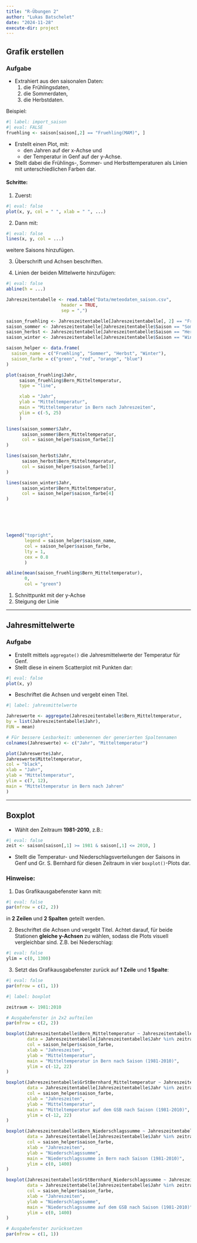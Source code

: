 ```yaml
---
title: "R-Übungen 2"
author: "Lukas Batschelet"
date: "2024-11-28"
execute-dir: project
---
```


## Grafik erstellen

### Aufgabe

- Extrahiert aus den saisonalen Daten:
    1. die Frühlingsdaten,
    2. die Sommerdaten,
    3. die Herbstdaten.

Beispiel:
```r
#| label: import_saison
#| eval: FALSE
fruehling <- saison[saison[,2] == "Fruehling(MAM)", ]
```

- Erstellt einen Plot, mit:
    - den Jahren auf der x-Achse und
    - der Temperatur in Genf auf der y-Achse.
- Stellt dabei die Frühlings-, Sommer- und Herbsttemperaturen als Linien mit unterschiedlichen Farben dar.



#### Schritte:

1. Zuerst:

```r
#| eval: false
plot(x, y, col = " ", xlab = " ", ...)
```

2. Dann mit:

```r
#| eval: false
lines(x, y, col = ...)
```
weitere Saisons hinzufügen.

3. Überschrift und Achsen beschriften.

4. Linien der beiden Mittelwerte hinzufügen:

```r
#| eval: false
abline(h = ...)
```

:::{.callout-tip title="Lösung" collapse="true"}

```r
Jahreszeitentabelle <- read.table("Data/meteodaten_saison.csv",
                     header = TRUE,
                     sep = ",")

saison_fruehling <- Jahreszeitentabelle[Jahreszeitentabelle[, 2] == "Fruehling(MAM)", ]
saison_sommer <- Jahreszeitentabelle[Jahreszeitentabelle$Saison == "Sommer(JJA)", ]
saison_herbst <- Jahreszeitentabelle[Jahreszeitentabelle$Saison == "Herbst(SON)", ]
saison_winter <- Jahreszeitentabelle[Jahreszeitentabelle$Saison == "Winter(DJF)", ]

saison_helper <- data.frame(
  saison_name = c("Fruehling", "Sommer", "Herbst", "Winter"),
  saison_farbe = c("green", "red", "orange", "blue")
)

plot(saison_fruehling$Jahr,
     saison_fruehling$Bern_Mitteltemperatur,
     type = "line",

     xlab = "Jahr",
     ylab = "Mitteltemperatur",
     main = "Mitteltemperatur in Bern nach Jahreszeiten",
     ylim = c(-5, 25)
     )

lines(saison_sommer$Jahr,
      saison_sommer$Bern_Mitteltemperatur,
      col = saison_helper$saison_farbe[2]
)

lines(saison_herbst$Jahr,
      saison_herbst$Bern_Mitteltemperatur,
      col = saison_helper$saison_farbe[3]
)

lines(saison_winter$Jahr,
      saison_winter$Bern_Mitteltemperatur,
      col = saison_helper$saison_farbe[4]
)






legend("topright",
       legend = saison_helper$saison_name,
       col = saison_helper$saison_farbe,
       lty = 1,
       cex = 0.8
       )

abline(mean(saison_fruehling$Bern_Mitteltemperatur),
       0,
       col = "green")
```
1. Schnittpunkt mit der y-Achse
2. Steigung der Linie

:::

---

## Jahresmittelwerte

### Aufgabe

- Erstellt mittels `aggregate()` die Jahresmittelwerte der Temperatur für Genf.
- Stellt diese in einem Scatterplot mit Punkten dar:

```r
#| eval: false
plot(x, y)
```

- Beschriftet die Achsen und vergebt einen Titel.

:::{.callout-tip title="Lösung" collapse="true"}

```r
#| label: jahresmittelwerte

Jahreswerte <- aggregate(Jahreszeitentabelle$Bern_Mitteltemperatur,
by = list(Jahreszeitentabelle$Jahr),
FUN = mean)

# Für bessere Lesbarkeit: umbenennen der generierten Spaltennamen
colnames(Jahreswerte) <- c("Jahr", "Mitteltemperatur")

plot(Jahreswerte$Jahr,
Jahreswerte$Mitteltemperatur,
col = "black",
xlab = "Jahr",
ylab = "Mitteltemperatur",
ylim = c(7, 12),
main = "Mitteltemperatur in Bern nach Jahren"
)
```

:::

---

## Boxplot

- Wählt den Zeitraum **1981-2010**, z.B.:
```r
#| eval: false
zeit <- saison[saison[,1] >= 1981 & saison[,1] <= 2010, ]
```

- Stellt die Temperatur- und Niederschlagsverteilungen der Saisons in Genf und Gr. S. Bernhard für diesen Zeitraum in vier `boxplot()`-Plots dar.

### Hinweise:
1. Das Grafikausgabefenster kann mit:

```r
#| eval: false
par(mfrow = c(2, 2))
```
in **2 Zeilen** und **2 Spalten** geteilt werden.

2. Beschriftet die Achsen und vergebt Titel. Achtet darauf, für beide Stationen **gleiche y-Achsen** zu wählen, sodass die Plots visuell vergleichbar sind. Z.B. bei Niederschlag:

```r
#| eval: false
ylim = c(0, 1300)
```


3. Setzt das Grafikausgabefenster zurück auf **1 Zeile** und **1 Spalte**:

```r
#| eval: false
par(mfrow = c(1, 1))
```

:::{.callout-tip title="Lösung" collapse="true"}

```r
#| label: boxplot

zeitraum <- 1981:2010

# Ausgabefenster in 2x2 aufteilen
par(mfrow = c(2, 2))

boxplot(Jahreszeitentabelle$Bern_Mitteltemperatur ~ Jahreszeitentabelle$Saison,
        data = Jahreszeitentabelle[Jahreszeitentabelle$Jahr %in% zeitraum, ],
        col = saison_helper$saison_farbe,
        xlab = "Jahreszeiten",
        ylab = "Mitteltemperatur",
        main = "Mitteltemperatur in Bern nach Saison (1981-2010)",
        ylim = c(-12, 22)
)

boxplot(Jahreszeitentabelle$GrStBernhard_Mitteltemperatur ~ Jahreszeitentabelle$Saison,
        data = Jahreszeitentabelle[Jahreszeitentabelle$Jahr %in% zeitraum, ],
        col = saison_helper$saison_farbe,
        xlab = "Jahreszeiten",
        ylab = "Mitteltemperatur",
        main = "Mitteltemperatur auf dem GSB nach Saison (1981-2010)",
        ylim = c(-12, 22)
)

boxplot(Jahreszeitentabelle$Bern_Niederschlagssumme ~ Jahreszeitentabelle$Saison,
        data = Jahreszeitentabelle[Jahreszeitentabelle$Jahr %in% zeitraum, ],
        col = saison_helper$saison_farbe,
        xlab = "Jahreszeiten",
        ylab = "Niederschlagssumme",
        main = "Niederschlagssumme in Bern nach Saison (1981-2010)",
        ylim = c(0, 1400)
)

boxplot(Jahreszeitentabelle$GrStBernhard_Niederschlagssumme ~ Jahreszeitentabelle$Saison,
        data = Jahreszeitentabelle[Jahreszeitentabelle$Jahr %in% zeitraum, ],
        col = saison_helper$saison_farbe,
        xlab = "Jahreszeiten",
        ylab = "Niederschlagssumme",
        main = "Niederschlagssumme auf dem GSB nach Saison (1981-2010)",
        ylim = c(0, 1400)
)

# Ausgabefenster zurücksetzen
par(mfrow = c(1, 1))
```

:::
